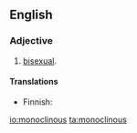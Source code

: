 ==English==

===Adjective===
{{en-adj|-}}

# {{context|botany}} [[bisexual]].

====Translations====
{{trans-top|having stamens and pistils}}
* Finnish: {{t-|fi|kaksineuvoinen}}
{{trans-mid}}
{{trans-bottom}}

[[io:monoclinous]]
[[ta:monoclinous]]